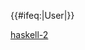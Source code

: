 {{User language-2|haskell|這個用戶能'''[[:Category:Haskell-2 使用者|一般地]]'''使用'''[[:Category:Haskell 使用者|Haskell]]'''。|Haskell}}
<includeonly>{{#ifeq:{{NAMESPACE}}|User|[[Category:维基程序员|{{PAGENAME}}]]}}</includeonly>
<noinclude>
[[Category:程式用戶框模板|haskell-2]]
</noinclude>